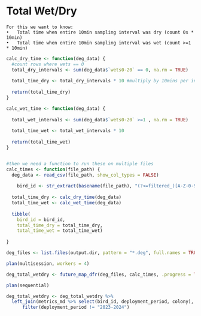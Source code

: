 # Total Wet/Dry

    For this we want to know:
    •	Total time when entire 10min sampling interval was dry (count 0s * 10min)
    •	Total time when entire 10min sampling interval was wet (count >=1 * 10min)

```r
calc_dry_time <- function(deg_data) {
  #count rows where wets == 0
  total_dry_intervals <- sum(deg_data$`wets0-20` == 0, na.rm = TRUE)
  
  total_time_dry <- total_dry_intervals * 10 #multiply by 10mins per interval
  
  return(total_time_dry)
}

calc_wet_time <- function(deg_data) {
  
  total_wet_intervals <- sum(deg_data$`wets0-20` >=1 , na.rm = TRUE)
  
  total_time_wet <- total_wet_intervals * 10 
  
  return(total_time_wet)
}


#then we need a function to run these on multiple files
calc_times <- function(file_path) {
  deg_data <- read_csv(file_path, show_col_types = FALSE)
  
    bird_id <- str_extract(basename(file_path), "(?<=filtered_)[A-Z-0-9]{5}")
  
  total_time_dry <- calc_dry_time(deg_data)
  total_time_wet <- calc_wet_time(deg_data)
  
  tibble(
    bird_id = bird_id,
    total_time_dry = total_time_dry,
    total_time_wet = total_time_wet)
  
}
```


```r
deg_files <- list.files(output.dir, pattern = "*.deg", full.names = TRUE)#[1:10] #add if you want to subset

plan(multisession, workers = 4)

deg_total_wetdry <- future_map_dfr(deg_files, calc_times, .progress = TRUE)

plan(sequential)

```



```r
deg_total_wetdry <- deg_total_wetdry %>%
  left_join(metrics_md %>% select(bird_id, deployment_period, colony), by = "bird_id") %>%
      filter(deployment_period != "2023-2024")

```



